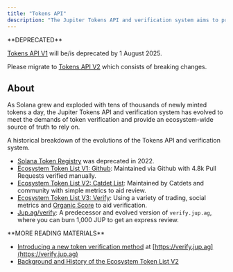 ```yaml
---
title: "Tokens API"
description: "The Jupiter Tokens API and verification system aims to provide a way to validate mint addresses and provide integrators a simply way to get mint information."
---
```


<Warning>
  **DEPRECATED**

  [Tokens API V1](/docs/tokens/v1) will be/is deprecated by 1 August 2025.

  Please migrate to [Tokens API V2](/docs/tokens/v2) which consists of breaking changes.
</Warning>


## About

As Solana grew and exploded with tens of thousands of newly minted tokens a day, the Jupiter Tokens API and verification system has evolved to meet the demands of token verification and provide an ecosystem-wide source of truth to rely on.

A historical breakdown of the evolutions of the Tokens API and verification system.

* [Solana Token Registry](https://github.com/solana-labs/token-list) was deprecated in 2022.
* [Ecosystem Token List V1: Github](https://github.com/jup-ag/token-list): Maintained via Github with 4.8k Pull Requests verified manually.
* [Ecosystem Token List V2: Catdet List](https://catdetlist.jup.ag): Maintained by Catdets and community with simple metrics to aid review.
* [Ecosystem Token List V3: Verify](https://verify.jup.ag): Using a variety of trading, social metrics and [Organic Score](/docs/tokens/organic-score) to aid verification.
* [Jup.ag/verify](https://jup.ag/verify): A predecessor and evolved version of `verify.jup.ag`, where you can burn 1,000 JUP to get an express review.

<Note>
  **MORE READING MATERIALS**

  - [Introducing a new token verification method](https://x.com/9yointern/status/1907425355071197347) at [https://verify.jup.ag](https://verify.jup.ag)
  - [Background and History of the Ecosystem Token List V2](https://www.jupresear.ch/t/ecosystem-master-token-list/19786)
</Note>
